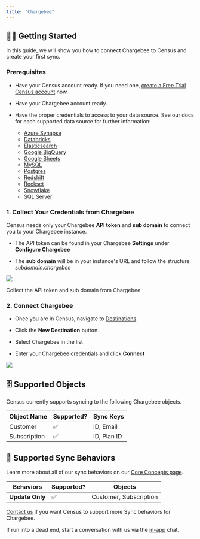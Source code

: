 ```yaml
---
title: "Chargebee"
---
```


## 🏃‍♀️ Getting Started

‌In this guide, we will show you how to connect Chargebee to Census and create your first sync.

### Prerequisites

* Have your Census account ready. If you need one, [create a Free Trial Census account](https://app.getcensus.com/) now.

* Have your Chargebee account ready.

* Have the proper credentials to access to your data source. See our docs for each supported data source for further information:  
   * [Azure Synapse](/sources/azure-synapse)  
   * [Databricks](https://docs.getcensus.com/sources/databricks)  
   * [Elasticsearch](https://docs.getcensus.com/sources/elasticsearch)  
   * [Google BigQuery](https://docs.getcensus.com/sources/google-bigquery)  
   * [Google Sheets](https://docs.getcensus.com/sources/google-sheets)  
   * [MySQL](https://docs.getcensus.com/sources/mysql)  
   * [Postgres](https://docs.getcensus.com/sources/postgres)  
   * [Redshift](https://docs.getcensus.com/sources/redshift)  
   * [Rockset](https://docs.getcensus.com/sources/rockset)  
   * [Snowflake](https://docs.getcensus.com/sources/snowflake)  
   * [SQL Server](https://docs.getcensus.com/sources/sql-server)

### 1\. Collect Your Credentials from Chargebee

Census needs only your Chargebee **API token** and **sub domain** to connect you to your Chargebee instance.

* The API token can be found in your Chargebee **Settings** under **Configure Chargebee**

* The **sub domain** will be in your instance's URL and follow the structure _subdomain.chargebee_

![](/images/destinations/Screen%20Shot%202022-02-16%20at%203.27.30%20PM.png)

Collect the API token and sub domain from Chargebee

### 2\. Connect Chargebee

* Once you are in Census, navigate to [Destinations](https://app.getcensus.com/destinations)

* Click the **New Destination** button

* Select Chargebee in the list

* Enter your Chargebee credentials and click **Connect**

![](/images/destinations/Screen%20Shot%202022-02-16%20at%203.00.06%20PM.png)

## 🗄️ Supported Objects

Census currently supports syncing to the following Chargebee objects.

| **Object Name** | **Supported?** | **Sync Keys** |
| --------------- | -------------- | ------------- |
| Customer        | ✅              | ID, Email     |
| Subscription    | ✅              | ID, Plan ID   |

## 🔄 Supported Sync Behaviors

Learn more about all of our sync behaviors on our [Core Concepts page](/basics/core-concept#the-different-sync-behaviors).

| **Behaviors**   | **Supported?** | **Objects**            |
| --------------- | -------------- | ---------------------- |
| **Update Only** | ✅              | Customer, Subscription |

[Contact us](mailto:support@getcensus.com) if you want Census to support more Sync behaviors for Chargebee.

If run into a dead end, start a conversation with us via the [in-app](https://app.getcensus.com/) chat.